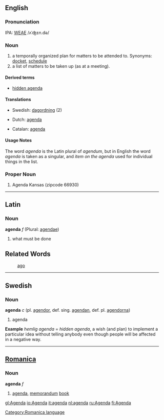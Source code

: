 ==English==
===Pronunciation===
IPA: [[WEAE]] /ʌˈʤɛn.də/

===Noun===
# a temporally organized plan for matters to be attended to. Synonyms: [[docket]], [[schedule]]
# a list of matters to be taken up (as at a meeting).

====Derived terms====
*[[hidden agenda]]

====Translations====
*Swedish: [[dagordning]] (2)

*Dutch: [[agenda]]

*Catalan: [[agenda]]

====Usage Notes====
The word ''agenda'' is the Latin plural of ''agendum'', but in English the word ''agenda'' is taken as a singular, and ''item on the agenda'' used for individual things in the list.

===Proper Noun===
# Agenda Kansas (zipcode 66930)
----
==Latin==
===Noun===
'''agenda''' ''f'' (Plural: [[agendae]])

#what must be done
==Related Words==
:[[ago]]
----
==Swedish==
===Noun===
'''agenda''' ''c'' (pl. [[agendor]], def. sing. [[agendan]], def. pl. [[agendorna]])

# agenda

'''Example'''
''hemlig agenda'' = ''hidden agenda'', a wish (and plan) to implement a particular idea without telling anybody even though people will be affected in a negative way.
----

==[[Romanica]]==
[[Category:Romanica language]]
===Noun===
<b>agenda</b> ''f''
#[[agenda]], [[memorandum]] [[book]]

[[gl:Agenda]]
[[io:Agenda]]
[[it:agenda]]
[[nl:agenda]]
[[ru:Agenda]]
[[fi:Agenda]]